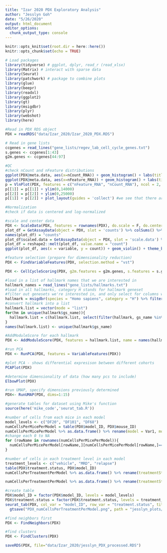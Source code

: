 ```yaml
---
title: "Izar 2020 PDX Exploratory Analysis"
author: "Jesslyn Goh"
date: "5/26/2020"
output: html_document
editor_options: 
  chunk_output_type: console
---
```


```r
knitr::opts_knit$set(root.dir = here::here())
knitr::opts_chunk$set(echo = TRUE)
```

```r
# Load packages
library(tidyverse) # ggplot, dplyr, read_r (read_xlsx)
library(Matrix) # interact with sparse data
library(Seurat)
library(patchwork) # package to combine plots
library(glue)
library(beepr)
library(readxl)
library(ggplot2)
library(gt)
library(msigdbr)
library(plyr)
library(webshot)
library(here)

#Read in PDX RDS object
PDX = readRDS("data/Izar_2020/Izar_2020_PDX.RDS")

# Read in gene lists
ccgenes = read_lines("gene_lists/regev_lab_cell_cycle_genes.txt")
s.genes <- ccgenes[1:43]
g2m.genes <- ccgenes[44:97]
```

```r
#QC 
#check nCount and nFeature distributions
ggplot(PDX@meta.data, aes(x=nCount_RNA)) + geom_histogram() + labs(title = "PDX nCount_RNA Distribution")
ggplot(PDX@meta.data, aes(x=nFeature_RNA)) + geom_histogram() + labs(title = "PDX nFeature_RNA Distribution")
p = VlnPlot(PDX, features = c("nFeature_RNA", "nCount_RNA"), ncol = 2, combine = F) 
p[[1]] = p[[1]] + ylim(0,14000)
p[[2]] = p[[2]] + ylim(0,25000)
p[[1]] + p[[2]] + plot_layout(guides = 'collect') #we see that there are blunt ends at specific cutoffs, so data has been filtered

#Normalization 
#check if data is centered and log-normalized

#scale and center data 
PDX <- ScaleData(PDX, features = rownames(PDX), do.scale = F, do.center = T) #don't really know if data has been scaled
plot_df = GetAssayData(object = PDX, slot = 'counts') %>% colSums() %>% as.data.frame()
names(plot_df) = "counts"
plot_df$scaled.data = GetAssayData(object = PDX, slot = 'scale.data') %>% colSums()
plot_df = reshape2::melt(plot_df, value.name = "count")
ggplot(plot_df, aes(x = variable, y = count)) + geom_violin() + theme_bw()

#feature selection (prepare for dimensionality reduction)
PDX <- FindVariableFeatures(PDX, selection.method = "vst")
```

```r
PDX <- CellCycleScoring(PDX, g2m.features = g2m.genes, s.features = s.genes)
```

```r
#load in a list of hallmark names that we are interested in 
hallmark_names = read_lines("gene_lists/hallmarks.txt")
#load in all hallmarks, category H stands for hallmark geneset 
#filter out genesets we're interested in, and only select for columns with the geneset name and gene symbols
hallmark = msigdbr(species = "Homo sapiens", category = "H") %>% filter(gs_name %in% hallmark_names) %>% select(gs_name, gene_symbol) 
#convert hallmark into a list
hallmark.list = vector(mode = "list")
for(hm in unique(hallmark$gs_name)){
  hallmark.list = c(hallmark.list, select(filter(hallmark, gs_name %in% hm),gene_symbol) %>% as.list())
}
names(hallmark.list) <- unique(hallmark$gs_name)

#AddModuleScore for each hallmark
PDX <- AddModuleScore(PDX, features = hallmark.list, name = names(hallmark.list), nbin = 50, search = T)
```

```r
#run PCA
PDX <- RunPCA(PDX, features = VariableFeatures(PDX))

#plot PCA - shows differential expresison between different cohorts
PCAPlot(PDX)

#determine dimensionality of data (how many pcs to include)
ElbowPlot(PDX)
```

```r
#run UMAP, specify dimensions previously determined
PDX<- RunUMAP(PDX, dims=1:15)
```

```r
#generate tables for dataset using Mike's function 
source(here('mike_code','seurat_tab.R'))

#number of cells from each mice in each model 
model_levels <- c("DF20", "DF101", "DF68")
numCellsPerMicePerModel = table(PDX$model_ID, PDX$mouse_ID) 
numCellsPerMicePerModel %>% as.data.frame() %>% rename(model = Var1, mouse = Var2, numCells = Freq) %>% ggplot(aes(x=factor(model, levels = model_levels), fill=mouse, y=numCells)) + geom_bar(stat="identity", position="fill") + xlab("model")
#change each 0 to NA
for (rowName in rownames(numCellsPerMicePerModel)){
  numCellsPerMicePerModel[rowName,][numCellsPerMicePerModel[rowName,]==0] <- "NA"
}

#number of cells in each treatment level in each model 
treatment_levels <- c("vehicle", "MRD", "relapse")
table(PDX$treatment.status, PDX$model_ID)
numCellsPerTreatmentPerModel %>% as.data.frame() %>% rename(treatmentStatus = Var1, model = Var2, numCells = Freq) %>% ggplot(aes(x=factor(model, levels = model_levels), fill=factor(treatmentStatus,levels = treatment_levels), y=numCells)) + geom_bar(stat="identity", position="fill") + xlab("model") + labs(fill = "treatmentStatus")

numCellsPerTreatmentPerModel %>% as.data.frame() %>% rename(treatmentStatus = Var1, model = Var2, numCells = Freq) %>% ggplot(aes(fill=factor(model, levels = model_levels), x=treatmentStatus, y=numCells)) + geom_bar(stat="identity", position="fill") + labs(fill="model")

#create table 
PDX$model_ID = factor(PDX$model_ID, levels = model_levels)
PDX$treatment.status = factor(PDX$treatment.status, levels = treatment_levels)
seurat_tab(PDX, col_var = "model_ID", row_var = "treatment.status", title = "Number of cells per model per treatment status") %>% 
  gtsave("PDX_numCellsPerTreatmentPerModel.png", path = "jesslyn_plots/PDX")
```

```r
#find neighbors first
PDX <- FindNeighbors(PDX)

#find clusters
PDX <- FindClusters(PDX)
```

```r
saveRDS(PDX, file="data/Izar_2020/jesslyn_PDX_processed.RDS")
```